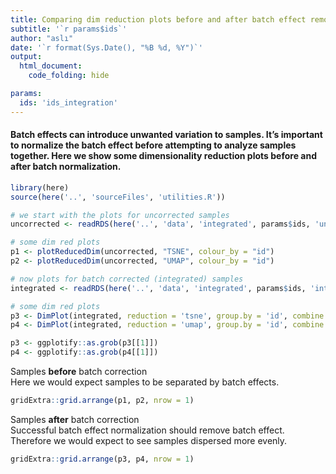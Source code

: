 ```yaml
---
title: Comparing dim reduction plots before and after batch effect removal 
subtitle: '`r params$ids`'
author: "aslı"
date: '`r format(Sys.Date(), "%B %d, %Y")`'
output: 
  html_document:
    code_folding: hide

params:
  ids: 'ids_integration'
---
```


#### Batch effects can introduce unwanted variation to samples. It's important to normalize the batch effect before attempting to analyze samples together. Here we show some dimensionality reduction plots before and after batch normalization. 

```r

library(here)
source(here('..', 'sourceFiles', 'utilities.R'))

```

```r
# we start with the plots for uncorrected samples  
uncorrected <- readRDS(here('..', 'data', 'integrated', params$ids, 'uncorrected.rds'))

# some dim red plots 
p1 <- plotReducedDim(uncorrected, "TSNE", colour_by = "id") 
p2 <- plotReducedDim(uncorrected, "UMAP", colour_by = "id") 

```

```r
# now plots for batch corrected (integrated) samples 
integrated <- readRDS(here('..', 'data', 'integrated', params$ids, 'integrated.rds'))

# some dim red plots 
p3 <- DimPlot(integrated, reduction = 'tsne', group.by = 'id', combine = FALSE)
p4 <- DimPlot(integrated, reduction = 'umap', group.by = 'id', combine = FALSE)

p3 <- ggplotify::as.grob(p3[[1]])
p4 <- ggplotify::as.grob(p4[[1]])

```

Samples **before** batch correction  
Here we would expect samples to be separated by batch effects.  
```r

gridExtra::grid.arrange(p1, p2, nrow = 1)

```

Samples **after** batch correction  
Successful batch effect normalization should remove batch effect. Therefore we would expect to see samples dispersed more evenly. 
```r

gridExtra::grid.arrange(p3, p4, nrow = 1)

```









